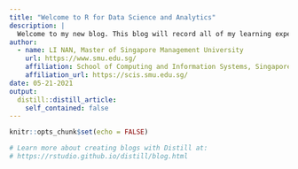 ```yaml
---
title: "Welcome to R for Data Science and Analytics"
description: |
  Welcome to my new blog. This blog will record all of my learning experience. I hope I can have a good start and have every stable and good step for my learning journey. I am also eager to communicate and share with others.
author:
  - name: LI NAN, Master of Singapore Management University
    url: https://www.smu.edu.sg/
    affiliation: School of Computing and Information Systems, Singapore Management University
    affiliation_url: https://scis.smu.edu.sg/
date: 05-21-2021
output:
  distill::distill_article:
    self_contained: false
---
```


```r
knitr::opts_chunk$set(echo = FALSE)

# Learn more about creating blogs with Distill at:
# https://rstudio.github.io/distill/blog.html

```




